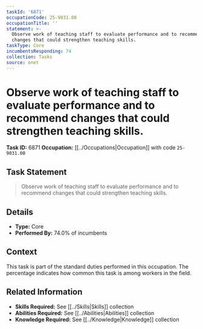 ```yaml
---
taskId: '6871'
occupationCode: 25-9031.00
occupationTitle: ''
statement: >-
  Observe work of teaching staff to evaluate performance and to recommend
  changes that could strengthen teaching skills.
taskType: Core
incumbentsResponding: 74
collection: Tasks
source: onet
---
```

# Observe work of teaching staff to evaluate performance and to recommend changes that could strengthen teaching skills.

**Task ID:** 6871
**Occupation:** [[../Occupations|Occupation]] with code `25-9031.00`

## Task Statement

> Observe work of teaching staff to evaluate performance and to recommend changes that could strengthen teaching skills.

## Details

- **Type:** Core
- **Performed By:** 74.0% of incumbents

## Context

This task is part of the standard duties performed in this occupation. The percentage indicates how common this task is among workers in the field.

## Related Information

- **Skills Required:** See [[../Skills|Skills]] collection
- **Abilities Required:** See [[../Abilities|Abilities]] collection
- **Knowledge Required:** See [[../Knowledge|Knowledge]] collection
